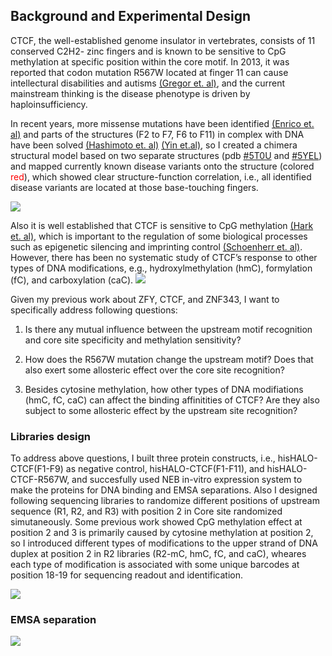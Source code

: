 ## Background and Experimental Design

CTCF, the well-established genome insulator in vertebrates, consists of 11 conserved C2H2- zinc fingers and is known to be sensitive to CpG methylation at specific position within the core motif. In 2013, it was reported that codon mutation R567W located at finger 11 can cause intellectural disabilities and autisms [(Gregor et. al)](https://pubmed.ncbi.nlm.nih.gov/23746550/), and the current mainstream thinking is the disease phenotype is driven by haploinsufficiency.

In recent years, more missense mutations have been identified [(Enrico et. al)](https://pubmed.ncbi.nlm.nih.gov/31239556/) and parts of the structures (F2 to F7, F6 to F11) in complex with DNA have been solved [(Hashimoto et. al)](https://pubmed.ncbi.nlm.nih.gov/28529057/) [(Yin et.al)](https://pubmed.ncbi.nlm.nih.gov/29076501/), so I created a chimera structural model based on two separate structures (pdb [#5T0U](https://www.rcsb.org/structure/5T0U) and [#5YEL](https://www.rcsb.org/structure/5YEL)) and mapped currently known disease variants onto the structure (colored <span style="color: red;">red</span>), which showed clear structure-function correlation, i.e., all identified disease variants are located at those base-touching fingers.

![](../images/Structural model.png)

Also it is well established that CTCF is sensitive to CpG methylation [(Hark et. al)](https://pubmed.ncbi.nlm.nih.gov/10839547/), which is important to the regulation of some biological processes such as epigenetic silencing and imprinting control [(Schoenherr et. al)](https://www.nature.com/articles/ng1057z). However, there has been no systematic study of CTCF's response to other types of DNA modifications,  e.g., hydroxylmethylation (hmC), formylation (fC), and carboxylation (caC).
![](Methylation cycles.png)



Given my previous work about ZFY, CTCF, and ZNF343, I want to specifically address following questions:

1) Is there any mutual influence between the upstream motif recognition and core site specificity and methylation sensitivity?

2) How does the R567W mutation change the upstream motif? Does that also exert some allosteric effect over the core site recognition?

3) Besides cytosine methylation, how other types of DNA modifiations (hmC, fC, caC) can affect the binding affinitities of CTCF? Are they also subject to some allosteric effect by the upstream site recognition?


### Libraries design

To address above questions, I built three protein constructs, i.e., hisHALO-CTCF(F1-F9) as negative control, hisHALO-CTCF(F1-F11), and hisHALO-CTCF-R567W, and succesfully used NEB in-vitro expression system to make the proteins for DNA binding and EMSA separations. Also I designed following sequencing libraries to randomize different positions of upstream sequence (R1, R2, and R3) with position 2 in Core site randomized simutaneously. Some previous work showed CpG methylation effect at position 2 and 3 is primarily caused by cytosine methylation at position 2, so I introduced different types of modifications to the upper strand of DNA duplex at position 2 in R2 libraries (R2-mC, hmC, fC, and caC), wheares each type of modification is associated with some unique barcodes at position 18-19 for sequencing readout and identification.

![](../images/CTCF Spec-seq libraries design.png)


### EMSA separation
![](../images/2020.12.19_CTCF_annotated.jpg)
